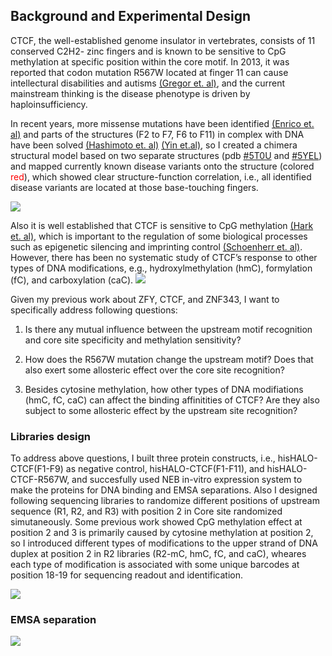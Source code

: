 ## Background and Experimental Design

CTCF, the well-established genome insulator in vertebrates, consists of 11 conserved C2H2- zinc fingers and is known to be sensitive to CpG methylation at specific position within the core motif. In 2013, it was reported that codon mutation R567W located at finger 11 can cause intellectural disabilities and autisms [(Gregor et. al)](https://pubmed.ncbi.nlm.nih.gov/23746550/), and the current mainstream thinking is the disease phenotype is driven by haploinsufficiency.

In recent years, more missense mutations have been identified [(Enrico et. al)](https://pubmed.ncbi.nlm.nih.gov/31239556/) and parts of the structures (F2 to F7, F6 to F11) in complex with DNA have been solved [(Hashimoto et. al)](https://pubmed.ncbi.nlm.nih.gov/28529057/) [(Yin et.al)](https://pubmed.ncbi.nlm.nih.gov/29076501/), so I created a chimera structural model based on two separate structures (pdb [#5T0U](https://www.rcsb.org/structure/5T0U) and [#5YEL](https://www.rcsb.org/structure/5YEL)) and mapped currently known disease variants onto the structure (colored <span style="color: red;">red</span>), which showed clear structure-function correlation, i.e., all identified disease variants are located at those base-touching fingers.

![](../images/Structural model.png)

Also it is well established that CTCF is sensitive to CpG methylation [(Hark et. al)](https://pubmed.ncbi.nlm.nih.gov/10839547/), which is important to the regulation of some biological processes such as epigenetic silencing and imprinting control [(Schoenherr et. al)](https://www.nature.com/articles/ng1057z). However, there has been no systematic study of CTCF's response to other types of DNA modifications,  e.g., hydroxylmethylation (hmC), formylation (fC), and carboxylation (caC).
![](Methylation cycles.png)



Given my previous work about ZFY, CTCF, and ZNF343, I want to specifically address following questions:

1) Is there any mutual influence between the upstream motif recognition and core site specificity and methylation sensitivity?

2) How does the R567W mutation change the upstream motif? Does that also exert some allosteric effect over the core site recognition?

3) Besides cytosine methylation, how other types of DNA modifiations (hmC, fC, caC) can affect the binding affinitities of CTCF? Are they also subject to some allosteric effect by the upstream site recognition?


### Libraries design

To address above questions, I built three protein constructs, i.e., hisHALO-CTCF(F1-F9) as negative control, hisHALO-CTCF(F1-F11), and hisHALO-CTCF-R567W, and succesfully used NEB in-vitro expression system to make the proteins for DNA binding and EMSA separations. Also I designed following sequencing libraries to randomize different positions of upstream sequence (R1, R2, and R3) with position 2 in Core site randomized simutaneously. Some previous work showed CpG methylation effect at position 2 and 3 is primarily caused by cytosine methylation at position 2, so I introduced different types of modifications to the upper strand of DNA duplex at position 2 in R2 libraries (R2-mC, hmC, fC, and caC), wheares each type of modification is associated with some unique barcodes at position 18-19 for sequencing readout and identification.

![](../images/CTCF Spec-seq libraries design.png)


### EMSA separation
![](../images/2020.12.19_CTCF_annotated.jpg)
